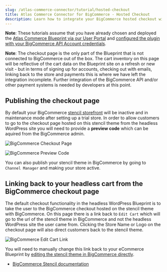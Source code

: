 ```yaml
---
slug: /atlas-commerce-connector/tutorial/hosted-checkout
title: Atlas Commerce Connector for BigCommerce - Hosted Checkout
description: Learn how to integrate your BigCommerce hosted checkout with the eCommerce Blueprint.
---
```


**Note**: These tutorials assume that you have already chosen and deployed the [Atlas Commerce Blueprint via our User Portal](https://developers.wpengine.com/docs/atlas/getting-started/blueprint-repository) and [configured the plugin with your BigCommerce API Account credentials](../tutorial/connecting-bigcommerce.mdx).

**Note**: The checkout page is the only part of the Blueprint that is not connected to BigCommerce out of the box. The cart inventory on this page will be reflective of the cart data on the Blueprint site on a refresh or new visit - but in terms of signing up for accounts, checking out with emails, linking back to the store and payments this is where we have left the integration incomplete. Further integration of the BigCommerce API and/or other payment systems is needed by developers at this point.

## Publishing the checkout page

By default your BigCommerce [stencil storefront](https://developer.bigcommerce.com/stencil-docs/ZG9jOjIyMDY5Nw-about-stencil) will be inactive and in maintenance mode after setting up a trial store.
In order to allow customers to go to the checkout page hosted on this stencil theme from the headless WordPress site you will need to provide a **preview code** which can be aquired from the BigCommerce admin.

![BigCommerce Checkout Page](../images/checkout.png)

![BigCommerce Preview Code](../images/preview-code.png)

You can also publish your stencil theme in BigCommerce by going to `Channel Manager` and making your store active.

## Linking back to your headless cart from the BigCommerce checkout page

The default checkout functionality in the headless WordPress Blueprint is to take the user to the BigCommerce checkout hosted on the stencil theme with BigCommerce.
On this page there is a link back to `Edit Cart` which will go to the url of the stencil theme in BigCommerce and not the headless WordPress site the user came from.
Clicking the Store Name or Logo on the checkout page will also direct customers back to the stencil theme.

![BigCommerce Edit Cart Link](../images/edit-cart.png)

You will need to manually change this link back to your eCommerce Blueprint by [editing the stencil theme in BigCommerce directly](https://support.bigcommerce.com/articles/Learning/Personalizing-your-New-Theme).

- [BigCommerce Stencil documentation](https://developer.bigcommerce.com/stencil-docs/ZG9jOjIyMDY5Nw-about-stencil)
